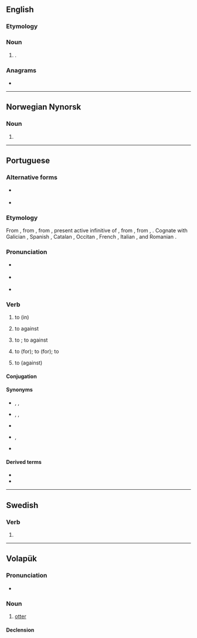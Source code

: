 ==English==

===Etymology===
{{blend|en|lute|guitar}}

===Noun===
{{en-noun}}

# {{lb|en|musical instruments}} {{synonym of|lute guitar|lang=en}}.

===Anagrams===
* {{anagrams|en|a=alrtu|ultra|ultra-}}

----

==Norwegian Nynorsk==

===Noun===
{{head|nn|noun form|g=m}}

# {{inflection of|lut||indefinite|p|lang=nn}}

----

==Portuguese==

===Alternative forms===
* {{l|pt|luctar}} {{qualifier|obsolete}}
* {{l|pt|luitar}} {{qualifier|obsolete|or|dialectal}}

===Etymology===
From {{inh|pt|roa-opt|luitar}}, from {{inh|pt|VL.||luctāre}}, from {{inh|pt|la|luctārī}}, present active infinitive of {{m|la|luctor||struggle}}, from {{der|pt|ine-pro|*lugsos}}, from {{m|ine-pro|*lewg-}}, {{m|ine-pro|*leug||bend, twist}}. Cognate with Galician {{m|gl|loitar}}, Spanish {{m|es|luchar}}, Catalan {{m|ca|lluitar}}, Occitan {{m|oc|luchar}}, French {{m|fr|lutter}}, Italian {{m|it|lottare}}, and Romanian {{m|ro|lupta}}.

===Pronunciation===
* {{a|PT}} {{IPA|/lu.ˈtaɾ/|lang=pt}}
*: {{homophones|lang=pt|lotar}}
* {{a|Brazil}} {{IPA|/lu.ˈta(ʁ)/|lang=pt}}
* {{hyphenation|lu|tar|lang=pt}}

===Verb===
{{pt-verb|lut|ar}}

# {{indtr|pt|intr=1|em|direct=1|qualdirect=less common}} to {{l|en|fight}} (in) {{gloss|to participate in a conflict}}
#: {{ux|pt|Nosso exército ficou com medo de '''lutar'''.|Our army was scared to '''fight'''.}}
#: {{ux|pt|Meu irmão disse que '''lutaria''' na guerra.|My brother said he '''would fight''' in the war.}}
#: {{ux|pt|Hoje morreu o último veterano que '''lutou''' a batalha de Verdun.|The last veteran who '''fought''' in the Battle of Verdun died today.}}
# {{indtr|pt|intr=1|com|contra}} to {{l|en|fight}} against {{gloss|to participate in a conflict against an enemy}}
#: {{ux|pt|Fiquei rindo das criancinhas '''lutando'''.|I kept laughing at the little children '''fighting''' [one another].}}
#: {{ux|pt|A legião deve '''lutar''' com os hunos ainda hoje.|The legion should '''fight''' the Huns today.}}
#: {{ux|pt|Deixe que os polacos '''lutem''' contra os invasores.|Let the Polish '''fight''' the invaders.}}
# {{indtr|pt|contra}} to {{l|en|fight}}; to {{l|en|struggle}} against {{gloss|to try to stop something}}
#: {{ux|pt|O candidato disse que '''lutara''' contra a corrupção.|The candidate said he '''had fought''' corruption.}}
# {{indtr|pt|por|intr=1}} to {{l|en|fight}} (for); to {{l|en|strive}} (for); to {{l|en|struggle}} {{gloss|to try to obtain something}}
#: {{ux|pt|Ela '''lutou''' e '''lutou''', mas nunca conseguiu uma vida melhor.|She '''fought''' and '''fought''', but never got a better life.}}
#: {{ux|pt|Eles '''lutaram''' pelo fim da guerra.|They '''fought''' for the war to end.}}
# {{indtr|pt|intr=1|contra}} to {{l|en|struggle}} (against) {{gloss|to attempt to counteract a force}}
#: {{ux|pt|Não '''lutes''', tomarás a vacina quer queira ou não.|Don’t '''struggle''', you will be vaccinated whether you like it or not.}}
#: {{ux|pt|Se tentarem te assaltar, faça tudo que mandarem e não '''lute'''.|If they try to rob you, do everything they tell you and don’t '''struggle'''.}}

====Conjugation====
{{pt-conj|lut|ar}}

====Synonyms====
* {{sense|to fight (in)}} {{l|pt|[[combater]] ([[em]])}}, {{l|pt|[[participar]] [[de]]}}, {{l|pt|[[pelejar]] [[em]]}}
* {{sense|to fight against}} {{l|pt|combater}}, {{l|pt|[[brigar]] [[com]]}}, {{l|pt|[[pelejar]] [[com]]}}
* {{sense|to try to stop}} {{l|pt|combater}}
* {{sense|to struggle}} {{l|pt|[[esforçar]]-[[se]]}}, {{l|pt|pelejar}}
* {{sense|to counteract a force}} {{l|pt|resistir}}

====Derived terms====
* {{l|pt|luta}}
* {{l|pt|lutador}}

----

==Swedish==

===Verb===
{{head|sv|verb form}}

# {{sv-verb-form-pre|luta}}

----

==Volapük==

===Pronunciation===
* {{IPA|/luˈtaɾ/|lang=vo}}

===Noun===
{{vo-noun}}

# [[otter]]

====Declension====
{{vo-decl-noun}}